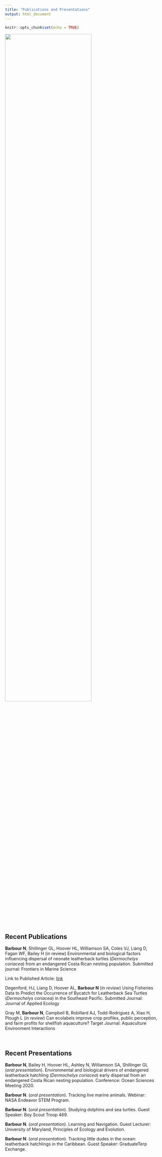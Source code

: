 ```yaml
---
title: "Publications and Presentations"
output: html_document
---
```


```r
knitr::opts_chunk$set(echo = TRUE)
```
![](turkey_vulture_presentation.png){width=75%}

## Recent Publications 

**Barbour N**, Shillinger GL, Hoover HL, Williamson SA, Coles VJ, Liang D, Fagan WF, Bailey H (in review) Environmental and biological factors influencing dispersal of neonate leatherback turtles (*Dermochelys coriacea*) from an endangered Costa Rican nesting population. Submitted journal: Frontiers in Marine Science

Link to Published Article: [link](https://www.frontiersin.org/articles/10.3389/fmars.2020.582933/full?&utm_source=Email_to_authors_&utm_medium=Email&utm_content=T1_11.5e1_author&utm_campaign=Email_publication&field=&journalName=Frontiers_in_Marine_Science&id=582933)

Degenford, HJ, Liang D, Hoover AL, **Barbour N** (*in review*) Using Fisheries Data to Predict the Occurrence of Bycatch for Leatherback Sea Turtles (*Dermochelys coriacea*) in the Southeast Pacific. Submitted Journal: Journal of Applied Ecology

Gray M, **Barbour N**, Campbell B, Robillard AJ, Todd-Rodriguez A, Xiao H, Plough L (*in review*) Can ecolabels improve crop profiles, public perception, and farm profits for shellfish aquaculture? Target Journal: Aquaculture Environment Interactions

<br>

## Recent Presentations

**Barbour N**, Bailey H, Hoover HL, Ashley N, Williamson SA, Shillinger GL (*oral presentation*). Environmental and biological drivers of endangered leatherback hatchling (*Dermochelys coriacea*) early dispersal from an endangered Costa Rican nesting population. Conference: Ocean Sciences Meeting 2020. 

**Barbour N**. (*oral presentation*). Tracking live marine animals. Webinar: NASA Endeavor STEM Program. 

**Barbour N**. (*oral presentation*). Studying dolphins and sea turtles. Guest Speaker: Boy Scout Troop 469.

**Barbour N**. (*oral presentation*). Learning and Navigation. Guest Lecturer: University of Maryland, Principles of Ecology and Evolution. 

**Barbour N**. (*oral presentation*). Tracking little dudes in the ocean: leatherback hatchlings in the Caribbean. Guest Speaker: GraduateTerp Exchange.



